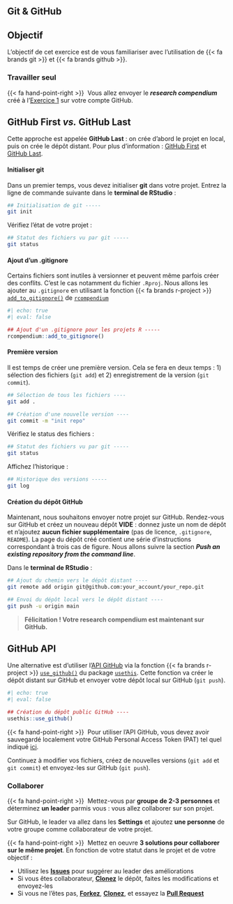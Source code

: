 ## Git & GitHub {.unnumbered}

::: {.callout-note}
## Objectif

L'objectif de cet exercice est de vous familiariser avec l'utilisation de {{< fa brands git >}} et {{< fa brands github >}}.
:::


### Travailler seul

{{< fa hand-point-right >}}&nbsp; Vous allez envoyer le _**research compendium**_ créé à l'[Exercice 1](https://rdatatoolbox.github.io/chapters/ex-compendium.html)
sur votre compte GitHub.

::: {.callout-tip}
## GitHub First _vs._ GitHub Last

Cette approche est appelée **GitHub Last** : on crée d'abord le projet en local, puis on crée le dépôt distant. Pour plus d'information : [GitHub First](https://happygitwithr.com/new-github-first.html) et 
[GitHub Last](https://happygitwithr.com/existing-github-last.html).
:::

#### Initialiser git

Dans un premier temps, vous devez initialiser **git** dans votre projet. Entrez la ligne de commande suivante dans le **terminal de RStudio** :

```sh
## Initialisation de git -----
git init
```


Vérifiez l'état de votre projet :

```sh
## Statut des fichiers vu par git -----
git status
```

#### Ajout d'un .gitignore

Certains fichiers sont inutiles à versionner et peuvent même parfois 
créer des conflits. C'est le cas notamment du fichier `.Rproj`.
Nous allons les ajouter au `.gitignore` en utilisant la fonction {{< fa brands r-project >}} [`add_to_gitignore()`](https://frbcesab.github.io/rcompendium/reference/add_to_gitignore.html) de [`rcompendium`](https://github.com/frbcesab/rcompendium)

```r
#| echo: true
#| eval: false

## Ajout d'un .gitignore pour les projets R -----
rcompendium::add_to_gitignore()
```

#### Première version

Il est temps de créer une première version. Cela se fera en deux temps : 1) sélection des fichiers (`git add`) et 2)
enregistrement de la version (`git commit`).


```sh
## Sélection de tous les fichiers ----
git add .

## Création d'une nouvelle version ----
git commit -m "init repo"
```

Vérifiez le status des fichiers : 

```sh
## Statut des fichiers vu par git -----
git status
```

Affichez l'historique : 

```sh
## Historique des versions -----
git log
```


#### Création du dépôt GitHub

Maintenant, nous souhaitons envoyer notre projet sur GitHub. Rendez-vous sur GitHub et créez un nouveau dépôt **VIDE** : donnez juste un nom de dépôt et n'ajoutez **aucun fichier supplémentaire** (pas de licence, `.gitignore`, `README`). La page du dépôt créé contient une série d'instructions correspondant à trois cas de figure. Nous allons suivre la section **_Push an existing repository from the command line_**.

Dans le **terminal de RStudio** :

```sh
## Ajout du chemin vers le dépôt distant ----
git remote add origin git@github.com:your_account/your_repo.git

## Envoi du dépôt local vers le dépôt distant ----
git push -u origin main
```

> **Félicitation ! Votre research compendium est maintenant sur GitHub.**


::: {.callout-tip}
## GitHub API

Une alternative est d'utiliser l'[API GitHub](https://docs.github.com/en/rest?apiVersion=2022-11-28) via la fonction {{< fa brands r-project >}} [`use_github()`](https://usethis.r-lib.org/reference/use_github.html) du package [`usethis`](https://usethis.r-lib.org/).
Cette fonction va créer le dépôt distant sur GitHub et envoyer votre dépôt local sur GitHub (`git push`).

```r
#| echo: true
#| eval: false

## Création du dépôt public GitHub ----
usethis::use_github()
```

{{< fa hand-point-right >}}&nbsp; Pour utiliser l'API GitHub, vous devez avoir sauvegardé localement votre GitHub Personal Access Token (PAT) tel quel indiqué [ici](https://frbcesab.github.io/rsetup/chapters/github-token.html).
:::

Continuez à modifier vos fichiers, créez de nouvelles versions (`git add` et `git commit`) et envoyez-les sur GitHub (`git push`).


### Collaborer

{{< fa hand-point-right >}}&nbsp; Mettez-vous par **groupe de 2-3 personnes** et déterminez **un leader** parmis vous : vous allez collaborer sur son projet.

Sur GitHub, le leader va allez dans les **Settings** et ajoutez **une personne** de votre groupe comme collaborateur de votre projet.

{{< fa hand-point-right >}}&nbsp; Mettez en oeuvre **3 solutions pour collaborer sur le même projet**. En fonction de votre statut dans le projet et de votre objectif :

- Utilisez les [**Issues**](https://docs.github.com/en/issues/tracking-your-work-with-issues/about-issues) pour suggérer au leader des améliorations
- Si vous êtes collaborateur, [**Clonez**](https://docs.github.com/en/repositories/creating-and-managing-repositories/cloning-a-repository) le dépôt, faites les modifications et envoyez-les
- Si vous ne l'êtes pas, [**Forkez**](https://docs.github.com/en/get-started/quickstart/fork-a-repo), [**Clonez**](https://docs.github.com/en/repositories/creating-and-managing-repositories/cloning-a-repository), et essayez la [**Pull Request**](https://docs.github.com/en/pull-requests/collaborating-with-pull-requests/proposing-changes-to-your-work-with-pull-requests/creating-a-pull-request)

